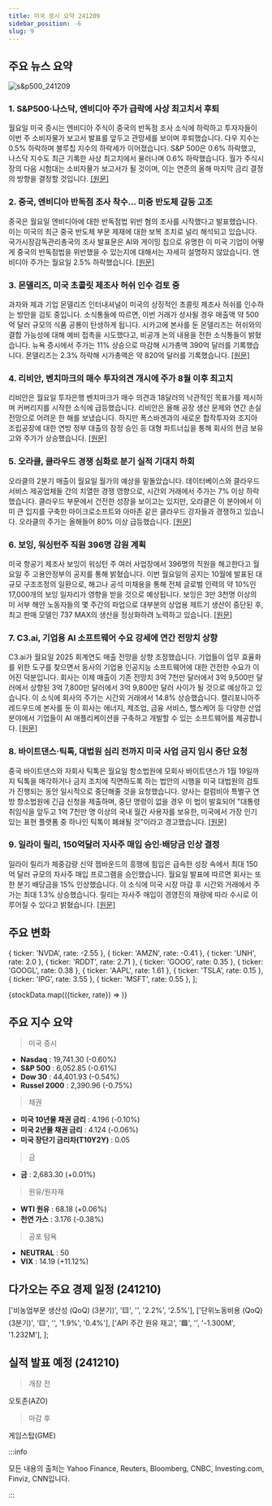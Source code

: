 ```yaml
---
title: 미국 증시 요약 241209
sidebar_position: -6
slug: 9
---
```


## 주요 뉴스 요약

![s&p500_241209](/map/241209.png)

### 1. **S&P500·나스닥, 엔비디아 주가 급락에 사상 최고치서 후퇴**

월요일 미국 증시는 엔비디아 주식이 중국의 반독점 조사 소식에 하락하고 투자자들이 이번 주 소비자물가 보고서 발표를 앞두고 관망세를 보이며 후퇴했습니다.
다우 지수는 0.5% 하락하며 블루칩 지수의 하락세가 이어졌습니다. S&P 500은 0.6% 하락했고, 나스닥 지수도 최근 기록한 사상 최고치에서 물러나며 0.6% 하락했습니다. 월가 주식시장의 다음 시험대는 소비자물가 보고서가 될 것이며, 이는 연준의 올해 마지막 금리 결정의 방향을 결정할 것입니다. [[원문]](https://finance.yahoo.com/news/live/stock-market-today-sp-500-nasdaq-pull-back-from-records-as-nvidia-tumbles-210056457.html)

### 2. **중국, 엔비디아 반독점 조사 착수... 미중 반도체 갈등 고조**

중국은 월요일 엔비디아에 대한 반독점법 위반 혐의 조사를 시작했다고 발표했습니다. 이는 미국의 최근 중국 반도체 부문 제재에 대한 보복 조치로 널리 해석되고 있습니다. 국가시장감독관리총국의 조사 발표문은 AI와 게이밍 칩으로 유명한 이 미국 기업이 어떻게 중국의 반독점법을 위반했을 수 있는지에 대해서는 자세히 설명하지 않았습니다. 엔비디아 주가는 월요일 2.5% 하락했습니다. [[원문]](https://www.reuters.com/technology/china-investigates-nvidia-over-suspected-violation-antimonopoly-law-2024-12-09/)

### 3. **몬델리즈, 미국 초콜릿 제조사 허쉬 인수 검토 중**

과자와 제과 기업 몬델리즈 인터내셔널이 미국의 상징적인 초콜릿 제조사 허쉬를 인수하는 방안을 검토 중입니다. 소식통들에 따르면, 이번 거래가 성사될 경우 매출액 약 500억 달러 규모의 식품 공룡이 탄생하게 됩니다. 시카고에 본사를 둔 몬델리즈는 허쉬와의 결합 가능성에 대해 예비 접촉을 시도했다고, 비공개 논의 내용을 전한 소식통들이 밝혔습니다. 뉴욕 증시에서 주가는 11% 상승으로 마감해 시가총액 390억 달러를 기록했습니다. 몬델리즈는 2.3% 하락해 시가총액은 약 820억 달러를 기록했습니다. [[원문]](https://www.bloomberg.com/news/articles/2024-12-09/mondelez-said-to-explore-takeover-of-us-chocolate-maker-hershey?srnd=homepage-asia)

### 4. **리비안, 벤치마크의 매수 투자의견 개시에 주가 8월 이후 최고치**

리비안은 월요일 투자은행 벤치마크가 매수 의견과 18달러의 낙관적인 목표가를 제시하며 커버리지를 시작한 소식에 급등했습니다. 리비안은 올해 공장 생산 문제와 연간 손실 전망으로 어려운 한 해를 보냈습니다. 하지만 폭스바겐과의 새로운 합작투자와 조지아 조립공장에 대한 연방 정부 대출의 잠정 승인 등 대형 파트너십을 통해 회사의 현금 보유고와 주가가 상승했습니다. [[원문]](https://finance.yahoo.com/news/rivian-stock-jumps-to-highest-since-august-as-benchmark-initiates-at-buy-214800596.html)

### 5. **오라클, 클라우드 경쟁 심화로 분기 실적 기대치 하회**

오라클의 2분기 매출이 월요일 월가의 예상을 밑돌았습니다. 데이터베이스와 클라우드 서비스 제공업체들 간의 치열한 경쟁 영향으로, 시간외 거래에서 주가는 7% 이상 하락했습니다. 클라우드 부문에서 건전한 성장을 보이고는 있지만, 오라클은 이 분야에서 이미 큰 입지를 구축한 마이크로소프트와 아마존 같은 클라우드 강자들과 경쟁하고 있습니다. 오라클의 주가는 올해들어 80% 이상 급등했습니다. [[원문]](https://www.reuters.com/technology/oracle-misses-second-quarter-revenue-estimates-2024-12-09/)

### 6. **보잉, 워싱턴주 직원 396명 감원 계획**

미국 항공기 제조사 보잉이 워싱턴 주 여러 사업장에서 396명의 직원을 해고한다고 월요일 주 고용안정부의 공지를 통해 밝혔습니다. 이번 월요일의 공지는 10월에 발표된 대규모 구조조정의 일환으로, 해고나 공석 미채용을 통해 전체 글로벌 인력의 약 10%인 17,000개의 보잉 일자리가 영향을 받을 것으로 예상됩니다. 보잉은 3만 3천명 이상의 미 서부 해안 노동자들의 몇 주간의 파업으로 대부분의 상업용 제트기 생산이 중단된 후, 최고 판매 모델인 737 MAX의 생산을 정상화하려 노력하고 있습니다. [[원문]](https://www.reuters.com/business/aerospace-defense/boeing-lay-off-nearly-400-employees-washington-state-warn-notice-shows-2024-12-09/)

### 7. **C3.ai, 기업용 AI 소프트웨어 수요 강세에 연간 전망치 상향**

C3.ai가 월요일 2025 회계연도 매출 전망을 상향 조정했습니다. 기업들이 업무 효율화를 위한 도구를 찾으면서 동사의 기업용 인공지능 소프트웨어에 대한 건전한 수요가 이어진 덕분입니다. 회사는 이제 매출이 기존 전망치 3억 7천만 달러에서 3억 9,500만 달러에서 상향된 3억 7,800만 달러에서 3억 9,800만 달러 사이가 될 것으로 예상하고 있습니다. 이 소식에 회사의 주가는 시간외 거래에서 14.8% 상승했습니다. 캘리포니아주 레드우드에 본사를 둔 이 회사는 에너지, 제조업, 금융 서비스, 헬스케어 등 다양한 산업 분야에서 기업들이 AI 애플리케이션을 구축하고 개발할 수 있는 소프트웨어를 제공합니다. [[원문]](https://www.reuters.com/technology/artificial-intelligence/c3ai-lifts-annual-forecast-strong-demand-enterprise-ai-software-2024-12-09/)

### 8. **바이트댄스·틱톡, 대법원 심리 전까지 미국 사업 금지 임시 중단 요청**

중국 바이트댄스와 자회사 틱톡은 월요일 항소법원에 모회사 바이트댄스가 1월 19일까지 틱톡을 매각하거나 금지 조치에 직면하도록 하는 법안의 시행을 미국 대법원의 검토가 진행되는 동안 일시적으로 중단해줄 것을 요청했습니다. 양사는 컬럼비아 특별구 연방 항소법원에 긴급 신청을 제출하며, 중단 명령이 없을 경우 이 법이 발효되어 "대통령 취임식을 앞두고 1억 7천만 명 이상의 국내 월간 사용자를 보유한, 미국에서 가장 인기 있는 표현 플랫폼 중 하나인 틱톡이 폐쇄될 것"이라고 경고했습니다. [[원문]](https://www.reuters.com/legal/bytedance-tiktok-seek-temporary-halt-us-crackdown-law-pending-supreme-court-2024-12-09/)

### 9. **일라이 릴리, 150억달러 자사주 매입 승인·배당금 인상 결정**

일라이 릴리가 체중감량 신약 젭바운드의 흥행에 힘입은 급속한 성장 속에서 최대 150억 달러 규모의 자사주 매입 프로그램을 승인했습니다. 월요일 발표에 따르면 회사는 또한 분기 배당금을 15% 인상했습니다. 이 소식에 미국 시장 마감 후 시간외 거래에서 주가는 최대 1.3% 상승했습니다. 릴리는 자사주 매입이 경영진의 재량에 따라 수시로 이루어질 수 있다고 밝혔습니다. [[원문]](https://finance.yahoo.com/news/lilly-approves-15-billion-share-214620215.html)

## 주요 변화

  { ticker: 'NVDA', rate: -2.55 },
  { ticker: 'AMZN', rate: -0.41 },
  { ticker: 'UNH', rate: 2.0 },
  { ticker: 'RDDT', rate: 2.71 },
  { ticker: 'GOOG', rate: 0.35 },
  { ticker: 'GOOGL', rate: 0.38 },
  { ticker: 'AAPL', rate: 1.61 },
  { ticker: 'TSLA', rate: 0.15 },
  { ticker: 'IPG', rate: 3.55 },
  { ticker: 'MSFT', rate: 0.55 },
];

{stockData.map(({ticker, rate}) => <StockCardMini key={ticker} ticker={ticker} rate={rate}></StockCardMini>)}

## 주요 지수 요약

> 미국 증시

- **Nasdaq** : 19,741.30 (-0.60%)
- **S&P 500** : 6,052.85 (-0.61%)
- **Dow 30** : 44,401.93 (-0.54%)
- **Russel 2000** : 2,390.96 (-0.75%)

> 채권

- **미국 10년물 채권 금리** : 4.196 (-0.10%)
- **미국 2년물 채권 금리** : 4.124 (-0.06%)
- **미국 장단기 금리차(T10Y2Y)** : 0.05

> 금

- **금** : 2,683.30 (+0.01%)

> 원유/원자재

- **WTI 원유** : 68.18 (+0.06%)
- **천연 가스** : 3.176 (-0.38%)

> 공포 탐욕

- **NEUTRAL** : 50
- **VIX** : 14.19 (+11.12%)

## 다가오는 주요 경제 일정 (241210)

  ['비농업부문 생산성 (QoQ) (3분기)', '🟨', '', '2.2%', '2.5%'],
  ['단위노동비용 (QoQ) (3분기)', '🟨', '', '1.9%', '0.4%'],
  ['API 주간 원유 재고', '🟩', '', '-1.300M', '1.232M'],
];

<EconomicCalendar data={nextEventsData} />

## 실적 발표 예정 (241210)

> 개장 전

오토존(AZO)

> 마감 후

게임스탑(GME)

:::info

모든 내용의 출처는 Yahoo Finance, Reuters, Bloomberg, CNBC, Investing.com, Finviz, CNN입니다.

:::
